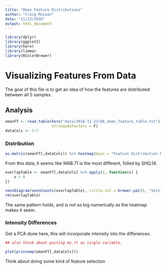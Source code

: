 ```yaml
---
title: "Oman Feature Distributions"
author: "Craig McLean"
date: "11/23/2018"
output: html_document
---
```


```r
library(dplyr)
library(ggplot2)
library(here)
library(limma)
library(RColorBrewer)
```

# Visualizing Features From Data

The goal of this file is to get an idea of how the features are distributed between all 5 samples. 

## Analysis

```r
omanFT <- read.table(here("data/2018-11-23/QA_oman_feature_table.txt"), header = T,
                     stringsAsFactors = F)
dataCols <- 3:7
```

### Distribution

```r
as.matrix(omanFT[,dataCols]) %>% heatmap(main = "Feature Distribution Between Samples")
```

From this data, it seems like WAB.71 is the most different, folled by SHQ.14.

```r
overlapTable <- omanFT[,dataCols] %>% apply(2, function(x) {
    x > 0
})

vennDiagram(vennCounts(overlapTable), circle.col = brewer.pal(5, "Set1"))
rm(overlapTable)
```

The same pattern holds, and is not as big numerically as the heatmap makes it seem.

### Intensity Differences

Get a PCA done here, this will incorporate intensity into the differences.

```r
## also think about pasting mz_rt as single variable.

plot(princomp(omanFT[,dataCols]))
```

Think about doing some kind of feature selection 

